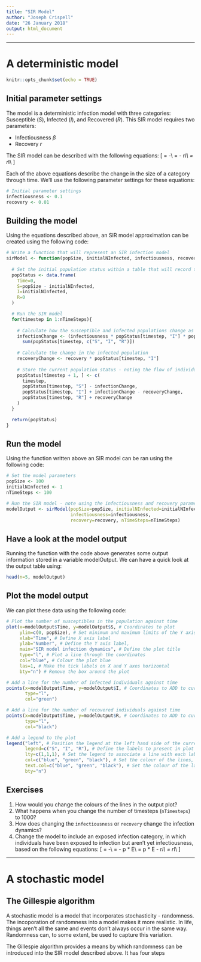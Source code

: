 ---
title: "SIR Model"
author: "Joseph Crispell"
date: "26 January 2018"
output: html_document
---

-----

# A deterministic model

```{r setup, include=FALSE}
knitr::opts_chunk$set(echo = TRUE)
```

## Initial parameter settings

The model is a deterministic infection model with three categories: Susceptible ($S$), Infected ($I$), and Recovered ($R$). This SIR model requires two parameters:

* Infectiousness $\beta$
* Recovery $r$

The SIR model can be described with the following equations:
\[
\frac{dS}{dt} = -\frac{\beta * I * S}{N}\\
\frac{dI}{dt} = \frac{\beta * I * S}{N} - r*I\\
\frac{dR}{dt} = r*I\\
\]

Each of the above equations describe the change in the size of a category through time. We'll use the following parameter settings for these equations:
```{r}
# Initial parameter settings
infectiousness <- 0.1
recovery <- 0.01

```

## Building the model

Using the equations described above, an SIR model approximation can be created using the following code:

```{r}

# Write a function that will represent an SIR infection model
sirModel <- function(popSize, initialNInfected, infectiousness, recovery, nTimeSteps){
  
  # Set the initial population status within a table that will record the population status
  popStatus <- data.frame(
    Time=0,
    S=popSize - initialNInfected,
    I=initialNInfected,
    R=0
  )

  # Run the SIR model
  for(timestep in 1:nTimeSteps){
  
    # Calculate how the susceptible and infected populations change as a result of infection
    infectionChange <- (infectiousness * popStatus[timestep, "I"] * popStatus[timestep, "S"]) /
      sum(popStatus[timestep, c("S", "I", "R")])
  
    # Calculate the change in the infected population
    recoveryChange <- recovery * popStatus[timestep, "I"]
  
    # Store the current population status - noting the flow of individuals through the population
    popStatus[timestep + 1, ] <- c(
      timestep,
      popStatus[timestep, "S"] - infectionChange,
      popStatus[timestep, "I"] + infectionChange - recoveryChange,
      popStatus[timestep, "R"] + recoveryChange
    )
  }

  return(popStatus)
}


```

## Run the model

Using the function written above an SIR model can be ran using the following code:

```{r}

# Set the model parameters
popSize <- 100
initialNInfected <- 1
nTimeSteps <- 100

# Run the SIR model - note using the infectiousness and recovery parameters defined above
modelOutput <- sirModel(popSize=popSize, initialNInfected=initialNInfected,
                        infectiousness=infectiousness,
                        recovery=recovery, nTimeSteps=nTimeSteps)

```

## Have a look at the model output

Running the function with the code above generates some output information stored in a variable modelOutput. We can have a quick look at the output table using:
```{r}
head(n=5, modelOutput)
```

## Plot the model output

We can plot these data using the following code:
```{r}

# Plot the number of susceptibles in the population against time
plot(x=modelOutput$Time, y=modelOutput$S, # Coordinates to plot
     ylim=c(0, popSize), # Set minimum and maximum limits of the Y axis
     xlab="Time", # Define X axis label
     ylab="Number", # Define the Y axis label,
     main="SIR model infection dynamics", # Define the plot title
     type="l", # Plot a line through the coordinates
     col="blue", # Colour the plot blue
     las=1, # Make the tick labels on X and Y axes horizontal
     bty="n") # Remove the box around the plot

# Add a line for the number of infected individuals against time
points(x=modelOutput$Time, y=modelOutput$I, # Coordinates to ADD to current plot
       type="l",
       col="green")

# Add a line for the number of recovered individuals against time
points(x=modelOutput$Time, y=modelOutput$R, # Coordinates to ADD to current plot
       type="l",
       col="black")

# Add a legend to the plot
legend("left", # Position the legend at the left hand side of the current plot
       legend=c("S", "I", "R"), # Define the labels to present in plot
       lty=c(1,1,1), # Set the legend to associate a line with each label,
       col=c("blue", "green", "black"), # Set the colour of the lines,
       text.col=c("blue", "green", "black"), # Set the colour of the labels,
       bty="n")

```

## Exercises

1. How would you change the colours of the lines in the output plot?
2. What happens when you change the number of timesteps (```nTimesteps```) to 1000?
3. How does changing the ```infectiousness``` or ```recovery``` change the infection dynamics?
4. Change the model to include an exposed infection category, in which individuals have been exposed to infection but aren't yet infectiousness, based on the following equations:
\[
\frac{dS}{dt} = -\frac{\beta * I * S}{N}\\
\frac{dE}{dt} = \frac{\beta * I * S}{N} - p * E\\
\frac{dI}{dt} = p * E - r*I\\
\frac{dR}{dt} = r*I\\
\]

-----

# A stochastic model

## The Gillespie algorithm

A stochastic model is a model that incorporates stochasticity - randomness. The incoporation of randomness into a model makes it more realistic. In life, things aren't all the same and events don't always occur in the same way. Randomness can, to some extent, be used to capture this variation.

The Gillespie algorithm provides a means by which randomness can be introduced into the SIR model described above. It has four steps

